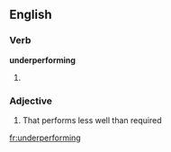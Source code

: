 ==English==

===Verb===
'''underperforming'''

# {{present participle of|[[underperform]]}}

===Adjective===
{{en-adj}}

# That performs less well than required

[[fr:underperforming]]